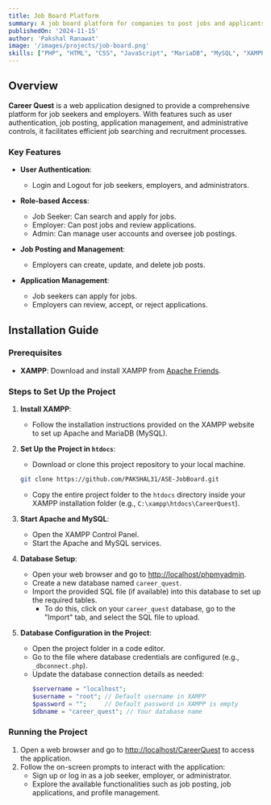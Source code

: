 ---
title: Job Board Platform
summary: A job board platform for companies to post jobs and applicants to submit resumes.
publishedOn: '2024-11-15'
author: 'Pakshal Ranawat'
image: '/images/projects/job-board.png'
skills: ["PHP", "HTML", "CSS", "JavaScript", "MariaDB", "MySQL", "XAMPP", "phpMyAdmin", "Apache"]
---

## Overview

**Career Quest** is a web application designed to provide a comprehensive platform for job seekers and employers. With features such as user authentication, job posting, application management, and administrative controls, it facilitates efficient job searching and recruitment processes.

### Key Features

- **User Authentication**:
  - Login and Logout for job seekers, employers, and administrators.
  
- **Role-based Access**:
  - Job Seeker: Can search and apply for jobs.
  - Employer: Can post jobs and review applications.
  - Admin: Can manage user accounts and oversee job postings.

- **Job Posting and Management**:
  - Employers can create, update, and delete job posts.

- **Application Management**:
  - Job seekers can apply for jobs.
  - Employers can review, accept, or reject applications.

## Installation Guide

### Prerequisites
- **XAMPP**: Download and install XAMPP from [Apache Friends](https://www.apachefriends.org/download.html).

### Steps to Set Up the Project

1. **Install XAMPP**:
   - Follow the installation instructions provided on the XAMPP website to set up Apache and MariaDB (MySQL).

2. **Set Up the Project in `htdocs`**:
   - Download or clone this project repository to your local machine.
   ```bash
   git clone https://github.com/PAKSHAL31/ASE-JobBoard.git
   ```
   - Copy the entire project folder to the `htdocs` directory inside your XAMPP installation folder (e.g., `C:\xampp\htdocs\CareerQuest`).

3. **Start Apache and MySQL**:
   - Open the XAMPP Control Panel.
   - Start the Apache and MySQL services.

4. **Database Setup**:
   - Open your web browser and go to [http://localhost/phpmyadmin](http://localhost/phpmyadmin).
   - Create a new database named `career_quest`.
   - Import the provided SQL file (if available) into this database to set up the required tables. 
     - To do this, click on your `career_quest` database, go to the "Import" tab, and select the SQL file to upload.

5. **Database Configuration in the Project**:
   - Open the project folder in a code editor.
   - Go to the file where database credentials are configured (e.g., `_dbconnect.php`).
   - Update the database connection details as needed:
     ```php
     $servername = "localhost";
     $username = "root"; // Default username in XAMPP
     $password = "";     // Default password in XAMPP is empty
     $dbname = "career_quest"; // Your database name
     ```

### Running the Project

1. Open a web browser and go to [http://localhost/CareerQuest](http://localhost/CareerQuest) to access the application.
2. Follow the on-screen prompts to interact with the application:
   - Sign up or log in as a job seeker, employer, or administrator.
   - Explore the available functionalities such as job posting, job applications, and profile management.